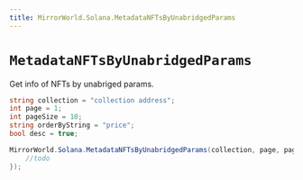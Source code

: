 ```yaml
---
title: MirrorWorld.Solana.MetadataNFTsByUnabridgedParams
---
```


# `MetadataNFTsByUnabridgedParams`

Get info of NFTs by unabriged params.

```csharp
string collection = "collection address";
int page = 1;
int pageSize = 10;
string orderByString = "price";
bool desc = true;

MirrorWorld.Solana.MetadataNFTsByUnabridgedParams(collection, page, pageSize, orderByString, desc, null, (res) => {
    //todo
});
```
